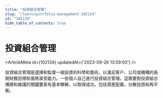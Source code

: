 ```yaml
---
title: "投資組合管理"
slug: "/learn/portfolio-management-102134"
id: "102134"
hide_table_of_contents: true
---
```



# 投資組合管理

<ArticleMeta id={102134} updatedAt={'2023-09-26 13:59:00'} />
<div className='border-solid border-b border-t-0 my-4 border-[var(--ifm-color-gray-300)]' />

投資組合管理是選擇和監督一組投資的科學和藝術，以滿足客户、公司或機構的長期財務目標和風險承受能力。一些個人自己進行投資組合管理。這需要對投資組合構建和維護的關鍵要素有基本瞭解，以取得成功，包括資產配置，分散投資和再平衡。
